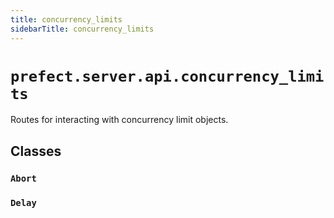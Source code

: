 ```yaml
---
title: concurrency_limits
sidebarTitle: concurrency_limits
---
```


# `prefect.server.api.concurrency_limits`



Routes for interacting with concurrency limit objects.


## Classes

### `Abort` <sup><a href="https://github.com/prefecthq/prefect/blob/main/src/prefect/server/api/concurrency_limits.py#L172" target="_blank"><Icon icon="github" size="14" /></a></sup>

### `Delay` <sup><a href="https://github.com/prefecthq/prefect/blob/main/src/prefect/server/api/concurrency_limits.py#L177" target="_blank"><Icon icon="github" size="14" /></a></sup>
